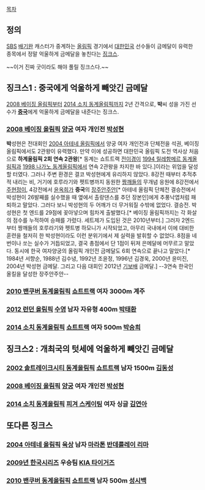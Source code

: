 [[목차]]
== 정의 ==
[[SBS]] [[배기완]] 캐스터가 중계하는 [[올림픽]] 경기에서 [[대한민국]] 선수들이 금메달이 유력한 종목에서 정말 억울하게 금메달을 놓친다는 [[징크스]]. 

~~이거 진짜 굿이라도 해야 풀릴 징크스다.~~

== 징크스1 : 중국에게 억울하게 빼앗긴 금메달 ==
[[2008 베이징 올림픽]]부터 [[2014 소치 동계올림픽]]까지 2년 간격으로, '''박'''씨 성을 가진 선수가 '''[[중국]]'''에게 억울하게 금메달을 내준다는 징크스.

=== [[2008 베이징 올림픽]] [[양궁]] 여자 개인전 [[박성현]] ===
'''박'''성현은 전대회인 [[2004 아테네 올림픽]]에서 양궁 여자 개인전과 단체전을 석권, 베이징 올림픽에서도 2관왕이 유력했다. 만약 이에 성공하면 대한민국 올림픽 도전 역사상 처음으로 '''하계올림픽 2회 연속 2관왕'''[* 동계는 쇼트트랙 [[전이경]]이 [[1994 릴레함메르 동계올림픽]]과 [[1998 나가노 동계올림픽]]에서 연속 2관왕을 차지한 바 있다.]이라는 위업을 달성할 터였다.
그러나 주변 환경은 결코 박성현에게 유리하지 않았다. 8강전 때부터 추적추적 내리는 비, 거기에 호루라기와 펫트병까지 동원한 [[짱깨]]들의 무개념 응원에 8강전에서 [[주현정]]이, 4강전에서 [[윤옥희]]가 '''중국'''의 [[장주안주안]][* 아테네 올림픽 단체전 결승전에서 박성현이 26발째를 실수했을 때 옆에서 촐랑댄스를 추던 장본인]에게 추풍낙엽처럼 패퇴하고 말았다. 그러다 보니 박성현의 두 어깨가 더 무거워질 수밖에 없었다.
결승전. 박성현은 첫 엔드를 29점에 꽂아넣으며 힘차게 출발했다.[* 베이징 올림픽까지는 각 화살의 점수를 누적하여 승패를 가렸다. 세트제가 도입된 것은 2010년부터.] 그러자 2엔드부터 짱깨들의 호루라기와 펫트병 하모니가 시작되었고, 아무리 국내에서 이에 대비한 훈련을 철저히 한 박성현이라도 이런 분위기에서 제 실력을 발휘할 수 없었다. 8점을 네 번이나 쏘는 실수가 거듭되었고, 결국 총점에서 단 1점이 뒤져 은메달에 머무르고 말았다. 동시에 한국 여자양궁의 올림픽 개인전 금메달도 6회 연속으로 끝나고 말았다.[* 1984년 서향순, 1988년 김수녕, 1992년 조윤정, 1996년 김경욱, 2000년 윤미진, 2004년 박성현 금메달. 그리고 다음 대회인 2012년 [[기보배]] 금메달.] --3연속 한국인 올킬을 달성한 장주안주안--

=== [[2010 밴쿠버 동계올림픽]] [[쇼트트랙]] 여자 3000m 계주 ===

=== [[2012 런던 올림픽]] [[수영]] 남자 자유형 400m [[박태환]] ===

=== [[2014 소치 동계올림픽]] [[쇼트트랙]] 여자 500m [[박승희]] ===

== 징크스2 : 개최국의 텃세에 억울하게 빼앗긴 금메달 ==

=== [[2002 솔트레이크시티 동계올림픽]] [[쇼트트랙]] 남자 1500m [[김동성]] ===

=== [[2008 베이징 올림픽]] [[양궁]] 여자 개인전 [[박성현]] ===

=== [[2014 소치 동계올림픽]] [[피겨 스케이팅]] 여자 싱글 [[김연아]] ===

== 또다른 징크스 ==

=== [[2004 아테네 올림픽]] [[육상]] 남자 [[마라톤]] [[반데를레이 리마]] ===

=== [[2009년 한국시리즈]] 우승팀 [[KIA 타이거즈]] ===

=== [[2010 밴쿠버 동계올림픽]] [[쇼트트랙]] 남자 500m [[성시백]] ===

